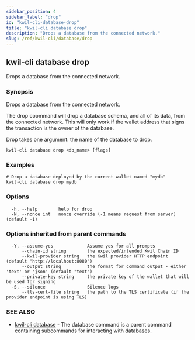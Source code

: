 ```yaml
---
sidebar_position: 4
sidebar_label: "drop"
id: "kwil-cli-database-drop"
title: "kwil-cli database drop"
description: "Drops a database from the connected network."
slug: /ref/kwil-cli/database/drop
---
```


## kwil-cli database drop

Drops a database from the connected network.

### Synopsis

Drops a database from the connected network.

The drop coommand will drop a database schema, and all of its data, from the connected network.
This will only work if the wallet address that signs the transaction is the owner of the database.

Drop takes one argument: the name of the database to drop.

```
kwil-cli database drop <db_name> [flags]
```

### Examples

```
# Drop a database deployed by the current wallet named "mydb"
kwil-cli database drop mydb
```

### Options

```
  -h, --help        help for drop
  -N, --nonce int   nonce override (-1 means request from server) (default -1)
```

### Options inherited from parent commands

```
  -Y, --assume-yes             Assume yes for all prompts
      --chain-id string        the expected/intended Kwil Chain ID
      --kwil-provider string   the Kwil provider HTTP endpoint (default "http://localhost:8080")
      --output string          the format for command output - either 'text' or 'json' (default "text")
      --private-key string     the private key of the wallet that will be used for signing
  -S, --silence                Silence logs
      --tls-cert-file string   the path to the TLS certificate (if the provider endpoint is using TLS)
```

### SEE ALSO

* [kwil-cli database](/docs/ref/kwil-cli/database)	 - The database command is a parent command containing subcommands for interacting with databases.

